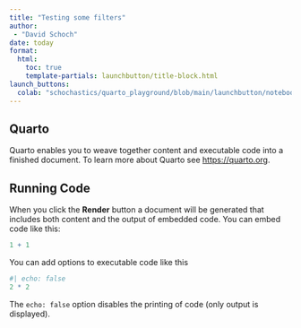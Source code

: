 ```yaml
---
title: "Testing some filters"
author: 
 - "David Schoch"
date: today
format: 
  html:
    toc: true
    template-partials: launchbutton/title-block.html
launch_buttons:
  colab: "schochastics/quarto_playground/blob/main/launchbutton/notebook.ipynb" 
---
```


## Quarto

Quarto enables you to weave together content and executable code into a finished document. To learn more about Quarto see <https://quarto.org>.

## Running Code

When you click the **Render** button a document will be generated that includes both content and the output of embedded code. You can embed code like this:

```r
1 + 1
```

You can add options to executable code like this 

```r
#| echo: false
2 * 2
```

The `echo: false` option disables the printing of code (only output is displayed).


